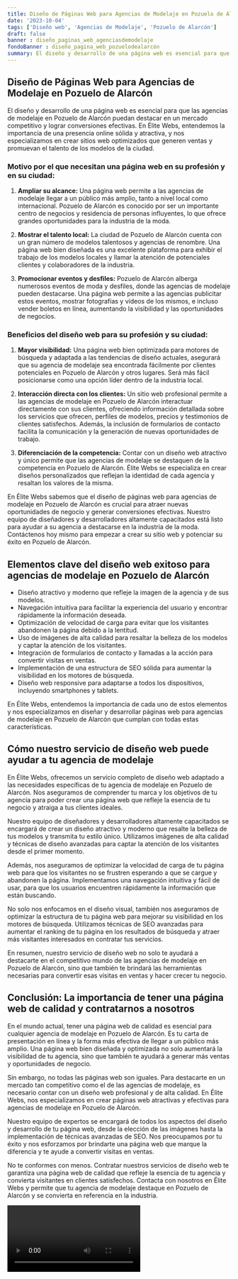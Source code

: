 ```yaml
---
title: Diseño de Páginas Web para Agencias de Modelaje en Pozuelo de Alarcón
date: '2023-10-04'
tags: ['Diseño web', 'Agencias de Modelaje', 'Pozuelo de Alarcón']
draft: false
banner : diseño_paginas_web_agenciasdemodelaje
fondoBanner : diseño_pagina_web_pozuelodealarcón
summary: El diseño y desarrollo de una página web es esencial para que las agencias de modelaje en Pozuelo de Alarcón puedan destacar en un mercado competitivo y lograr conversiones efectivas. En Élite Webs, entendemos la importancia de una presencia online sólida y atractiva, y nos especializamos en crear sitios web optimizados que generen ventas y promuevan el talento de los modelos de la ciudad.
---
```


## Diseño de Páginas Web para Agencias de Modelaje en Pozuelo de Alarcón

El diseño y desarrollo de una página web es esencial para que las agencias de modelaje en Pozuelo de Alarcón puedan destacar en un mercado competitivo y lograr conversiones efectivas. En Élite Webs, entendemos la importancia de una presencia online sólida y atractiva, y nos especializamos en crear sitios web optimizados que generen ventas y promuevan el talento de los modelos de la ciudad.

### Motivo por el que necesitan una página web en su profesión y en su ciudad:

1. **Ampliar su alcance:** Una página web permite a las agencias de modelaje llegar a un público más amplio, tanto a nivel local como internacional. Pozuelo de Alarcón es conocido por ser un importante centro de negocios y residencia de personas influyentes, lo que ofrece grandes oportunidades para la industria de la moda.

2. **Mostrar el talento local:** La ciudad de Pozuelo de Alarcón cuenta con un gran número de modelos talentosos y agencias de renombre. Una página web bien diseñada es una excelente plataforma para exhibir el trabajo de los modelos locales y llamar la atención de potenciales clientes y colaboradores de la industria.

3. **Promocionar eventos y desfiles:** Pozuelo de Alarcón alberga numerosos eventos de moda y desfiles, donde las agencias de modelaje pueden destacarse. Una página web permite a las agencias publicitar estos eventos, mostrar fotografías y vídeos de los mismos, e incluso vender boletos en línea, aumentando la visibilidad y las oportunidades de negocios.

### Beneficios del diseño web para su profesión y su ciudad:

1. **Mayor visibilidad:** Una página web bien optimizada para motores de búsqueda y adaptada a las tendencias de diseño actuales, asegurará que su agencia de modelaje sea encontrada fácilmente por clientes potenciales en Pozuelo de Alarcón y otros lugares. Será más fácil posicionarse como una opción líder dentro de la industria local.

2. **Interacción directa con los clientes:** Un sitio web profesional permite a las agencias de modelaje en Pozuelo de Alarcón interactuar directamente con sus clientes, ofreciendo información detallada sobre los servicios que ofrecen, perfiles de modelos, precios y testimonios de clientes satisfechos. Además, la inclusión de formularios de contacto facilita la comunicación y la generación de nuevas oportunidades de trabajo.

3. **Diferenciación de la competencia:** Contar con un diseño web atractivo y único permite que las agencias de modelaje se destaquen de la competencia en Pozuelo de Alarcón. Élite Webs se especializa en crear diseños personalizados que reflejan la identidad de cada agencia y resaltan los valores de la misma.

En Élite Webs sabemos que el diseño de páginas web para agencias de modelaje en Pozuelo de Alarcón es crucial para atraer nuevas oportunidades de negocio y generar conversiones efectivas. Nuestro equipo de diseñadores y desarrolladores altamente capacitados está listo para ayudar a su agencia a destacarse en la industria de la moda. Contáctenos hoy mismo para empezar a crear su sitio web y potenciar su éxito en Pozuelo de Alarcón.

<GifSeo />

<Cta />

## Elementos clave del diseño web exitoso para agencias de modelaje en Pozuelo de Alarcón

- Diseño atractivo y moderno que refleje la imagen de la agencia y de sus modelos.
- Navegación intuitiva para facilitar la experiencia del usuario y encontrar rápidamente la información deseada.
- Optimización de velocidad de carga para evitar que los visitantes abandonen la página debido a la lentitud.
- Uso de imágenes de alta calidad para resaltar la belleza de los modelos y captar la atención de los visitantes.
- Integración de formularios de contacto y llamadas a la acción para convertir visitas en ventas.
- Implementación de una estructura de SEO sólida para aumentar la visibilidad en los motores de búsqueda.
- Diseño web responsive para adaptarse a todos los dispositivos, incluyendo smartphones y tablets.

En Élite Webs, entendemos la importancia de cada uno de estos elementos y nos especializamos en diseñar y desarrollar páginas web para agencias de modelaje en Pozuelo de Alarcón que cumplan con todas estas características.

## Cómo nuestro servicio de diseño web puede ayudar a tu agencia de modelaje

En Élite Webs, ofrecemos un servicio completo de diseño web adaptado a las necesidades específicas de tu agencia de modelaje en Pozuelo de Alarcón. Nos aseguramos de comprender tu marca y los objetivos de tu agencia para poder crear una página web que refleje la esencia de tu negocio y atraiga a tus clientes ideales.

Nuestro equipo de diseñadores y desarrolladores altamente capacitados se encargará de crear un diseño atractivo y moderno que resalte la belleza de tus modelos y transmita tu estilo único. Utilizamos imágenes de alta calidad y técnicas de diseño avanzadas para captar la atención de los visitantes desde el primer momento.

Además, nos aseguramos de optimizar la velocidad de carga de tu página web para que los visitantes no se frustren esperando a que se cargue y abandonen la página. Implementamos una navegación intuitiva y fácil de usar, para que los usuarios encuentren rápidamente la información que están buscando.

No solo nos enfocamos en el diseño visual, también nos aseguramos de optimizar la estructura de tu página web para mejorar su visibilidad en los motores de búsqueda. Utilizamos técnicas de SEO avanzadas para aumentar el ranking de tu página en los resultados de búsqueda y atraer más visitantes interesados en contratar tus servicios.

En resumen, nuestro servicio de diseño web no solo te ayudará a destacarte en el competitivo mundo de las agencias de modelaje en Pozuelo de Alarcón, sino que también te brindará las herramientas necesarias para convertir esas visitas en ventas y hacer crecer tu negocio.

## Conclusión: La importancia de tener una página web de calidad y contratarnos a nosotros

En el mundo actual, tener una página web de calidad es esencial para cualquier agencia de modelaje en Pozuelo de Alarcón. Es tu carta de presentación en línea y la forma más efectiva de llegar a un público más amplio. Una página web bien diseñada y optimizada no solo aumentará la visibilidad de tu agencia, sino que también te ayudará a generar más ventas y oportunidades de negocio.

Sin embargo, no todas las páginas web son iguales. Para destacarte en un mercado tan competitivo como el de las agencias de modelaje, es necesario contar con un diseño web profesional y de alta calidad. En Élite Webs, nos especializamos en crear páginas web atractivas y efectivas para agencias de modelaje en Pozuelo de Alarcón.

Nuestro equipo de expertos se encargará de todos los aspectos del diseño y desarrollo de tu página web, desde la elección de las imágenes hasta la implementación de técnicas avanzadas de SEO. Nos preocupamos por tu éxito y nos esforzamos por brindarte una página web que marque la diferencia y te ayude a convertir visitas en ventas.

No te conformes con menos. Contratar nuestros servicios de diseño web te garantiza una página web de calidad que refleje la esencia de tu agencia y convierta visitantes en clientes satisfechos. Contacta con nosotros en Élite Webs y permite que tu agencia de modelaje destaque en Pozuelo de Alarcón y se convierta en referencia en la industria.

<Video />

<CtaBot job='Agencias de Modelaje' city='Pozuelo de Alarcón'/>

<Gmaps query='Pozuelo de Alarcón+españa+maps' />